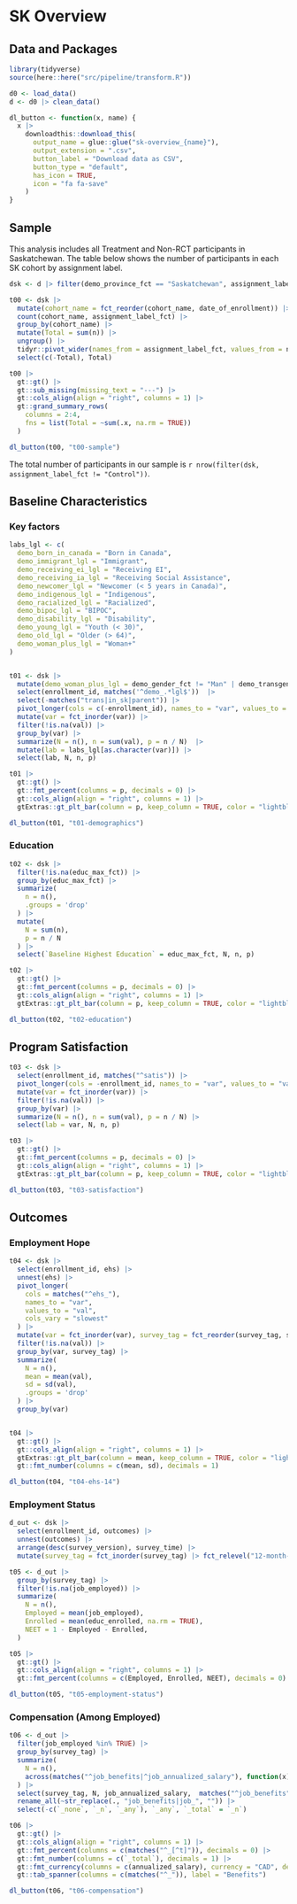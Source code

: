 # SK Overview

## Data and Packages

```r
library(tidyverse)
source(here::here("src/pipeline/transform.R"))

d0 <- load_data() 
d <- d0 |> clean_data()

dl_button <- function(x, name) {
  x |> 
    downloadthis::download_this(
      output_name = glue::glue("sk-overview_{name}"), 
      output_extension = ".csv", 
      button_label = "Download data as CSV", 
      button_type = "default", 
      has_icon = TRUE, 
      icon = "fa fa-save"
    )
}
```

## Sample

This analysis includes all Treatment and Non-RCT participants in Saskatchewan. 
The table below shows the number of participants in each SK cohort by assignment label. 

```r
dsk <- d |> filter(demo_province_fct == "Saskatchewan", assignment_label_fct != "Comparison")

t00 <- dsk |> 
  mutate(cohort_name = fct_reorder(cohort_name, date_of_enrollment)) |> 
  count(cohort_name, assignment_label_fct) |> 
  group_by(cohort_name) |> 
  mutate(Total = sum(n)) |> 
  ungroup() |> 
  tidyr::pivot_wider(names_from = assignment_label_fct, values_from = n)  |> 
  select(c(-Total), Total)

t00 |> 
  gt::gt() |> 
  gt::sub_missing(missing_text = "---") |> 
  gt::cols_align(align = "right", columns = 1) |> 
  gt::grand_summary_rows(
    columns = 2:4, 
    fns = list(Total = ~sum(.x, na.rm = TRUE))
  )

dl_button(t00, "t00-sample")
```

The total number of participants in our sample is `r nrow(filter(dsk, assignment_label_fct != "Control"))`.

## Baseline Characteristics

### Key factors
```r
labs_lgl <- c(
  demo_born_in_canada = "Born in Canada", 
  demo_immigrant_lgl = "Immigrant",
  demo_receiving_ei_lgl = "Receiving EI",
  demo_receiving_ia_lgl = "Receiving Social Assistance", 
  demo_newcomer_lgl = "Newcomer (< 5 years in Canada)",
  demo_indigenous_lgl = "Indigenous", 
  demo_racialized_lgl = "Racialized", 
  demo_bipoc_lgl = "BIPOC",  
  demo_disability_lgl = "Disability", 
  demo_young_lgl = "Youth (< 30)",
  demo_old_lgl = "Older (> 64)", 
  demo_woman_plus_lgl = "Woman+"
)


t01 <- dsk |> 
  mutate(demo_woman_plus_lgl = demo_gender_fct != "Man" | demo_transgender_lgl) |> 
  select(enrollment_id, matches('^demo_.*lgl$'))  |> 
  select(-matches("trans|in_sk|parent")) |> 
  pivot_longer(cols = c(-enrollment_id), names_to = "var", values_to = "val", cols_vary = "slowest") |>
  mutate(var = fct_inorder(var)) |>  
  filter(!is.na(val)) |> 
  group_by(var) |> 
  summarize(N = n(), n = sum(val), p = n / N)  |> 
  mutate(lab = labs_lgl[as.character(var)]) |> 
  select(lab, N, n, p)

t01 |> 
  gt::gt() |> 
  gt::fmt_percent(columns = p, decimals = 0) |> 
  gt::cols_align(align = "right", columns = 1) |> 
  gtExtras::gt_plt_bar(column = p, keep_column = TRUE, color = "lightblue")

dl_button(t01, "t01-demographics")
```


### Education 
```r
t02 <- dsk |>
  filter(!is.na(educ_max_fct)) |> 
  group_by(educ_max_fct) |> 
  summarize( 
    n = n(), 
    .groups = 'drop'
  ) |> 
  mutate(
    N = sum(n),
    p = n / N
  ) |> 
  select(`Baseline Highest Education` = educ_max_fct, N, n, p) 

t02 |> 
  gt::gt() |> 
  gt::fmt_percent(columns = p, decimals = 0) |> 
  gt::cols_align(align = "right", columns = 1) |> 
  gtExtras::gt_plt_bar(column = p, keep_column = TRUE, color = "lightblue")

dl_button(t02, "t02-education")
```

## Program Satisfaction

```r
t03 <- dsk |> 
  select(enrollment_id, matches("^satis")) |> 
  pivot_longer(cols = -enrollment_id, names_to = "var", values_to = "val") |> 
  mutate(var = fct_inorder(var)) |> 
  filter(!is.na(val)) |> 
  group_by(var) |> 
  summarize(N = n(), n = sum(val), p = n / N) |> 
  select(lab = var, N, n, p)

t03 |> 
  gt::gt() |> 
  gt::fmt_percent(columns = p, decimals = 0) |> 
  gt::cols_align(align = "right", columns = 1) |> 
  gtExtras::gt_plt_bar(column = p, keep_column = TRUE, color = "lightblue")

dl_button(t03, "t03-satisfaction")
```

## Outcomes

### Employment Hope

```r
t04 <- dsk |>
  select(enrollment_id, ehs) |> 
  unnest(ehs) |> 
  pivot_longer(
    cols = matches("^ehs_"), 
    names_to = "var", 
    values_to = "val", 
    cols_vary = "slowest"
  ) |> 
  mutate(var = fct_inorder(var), survey_tag = fct_reorder(survey_tag, survey_time)) |> 
  filter(!is.na(val)) |>
  group_by(var, survey_tag) |> 
  summarize(
    N = n(), 
    mean = mean(val), 
    sd = sd(val), 
    .groups = 'drop'
  ) |> 
  group_by(var)


t04 |> 
  gt::gt() |> 
  gt::cols_align(align = "right", columns = 1) |> 
  gtExtras::gt_plt_bar(column = mean, keep_column = TRUE, color = "lightblue") |> 
  gt::fmt_number(columns = c(mean, sd), decimals = 1)

dl_button(t04, "t04-ehs-14")

```

### Employment Status
```r
d_out <- dsk |> 
  select(enrollment_id, outcomes) |> 
  unnest(outcomes) |> 
  arrange(desc(survey_version), survey_time) |> 
  mutate(survey_tag = fct_inorder(survey_tag) |> fct_relevel("12-month-follow-up", after = Inf))

t05 <- d_out |> 
  group_by(survey_tag) |>
  filter(!is.na(job_employed)) |> 
  summarize(
    N = n(), 
    Employed = mean(job_employed), 
    Enrolled = mean(educ_enrolled, na.rm = TRUE), 
    NEET = 1 - Employed - Enrolled,
  ) 

t05 |> 
  gt::gt() |> 
  gt::cols_align(align = "right", columns = 1) |> 
  gt::fmt_percent(columns = c(Employed, Enrolled, NEET), decimals = 0)

dl_button(t05, "t05-employment-status")
```

### Compensation (Among Employed)

```r
t06 <- d_out |> 
  filter(job_employed %in% TRUE) |> 
  group_by(survey_tag) |> 
  summarize(
    N = n(), 
    across(matches("^job_benefits|^job_annualized_salary"), function(x) mean(x, na.rm = TRUE))
  ) |> 
  select(survey_tag, N, job_annualized_salary,  matches("^job_benefits")) |> 
  rename_all(~str_replace(., "job_benefits|job_", "")) |> 
  select(-c(`_none`, `_n`, `_any`), `_any`, `_total` = `_n`)

t06 |> 
  gt::gt() |> 
  gt::cols_align(align = "right", columns = 1) |> 
  gt::fmt_percent(columns = c(matches("^_[^t]")), decimals = 0) |> 
  gt::fmt_number(columns = c(`_total`), decimals = 1) |> 
  gt::fmt_currency(columns = c(annualized_salary), currency = "CAD", decimals = 0) |> 
  gt::tab_spanner(columns = c(matches("^_")), label = "Benefits")

dl_button(t06, "t06-compensation")
```